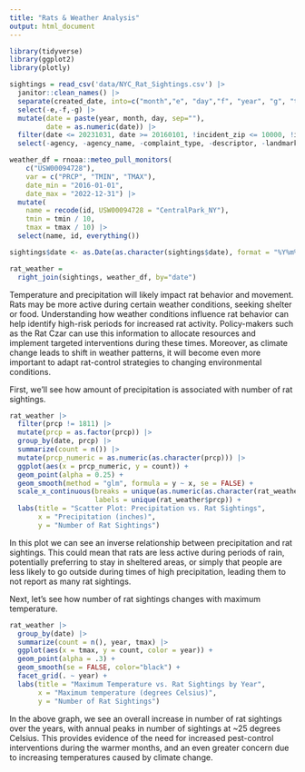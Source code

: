 ```yaml
---
title: "Rats & Weather Analysis"
output: html_document
---
```


```r
library(tidyverse)
library(ggplot2)
library(plotly)

```

```r
sightings = read_csv('data/NYC_Rat_Sightings.csv') |> 
  janitor::clean_names() |> 
  separate(created_date, into=c("month","e", "day","f", "year", "g", "time"), sep=c(2,3,5,6,10,11)) |> 
  select(-e,-f,-g) |> 
  mutate(date = paste(year, month, day, sep=""), 
         date = as.numeric(date)) |>  
  filter(date <= 20231031, date >= 20160101, !incident_zip <= 10000, !incident_zip >11697, !borough %in% c("Unspecified", NA)) |> 
  select(-agency, -agency_name, -complaint_type, -descriptor, -landmark, -facility_type, -park_facility_name, -vehicle_type, -taxi_company_borough, -taxi_pick_up_location, -bridge_highway_name, -road_ramp, -bridge_highway_segment, -bridge_highway_direction) |> select(unique_key, date, year, month, day, everything())
```

```r
weather_df = rnoaa::meteo_pull_monitors(
    c("USW00094728"),
    var = c("PRCP", "TMIN", "TMAX"), 
    date_min = "2016-01-01",
    date_max = "2022-12-31") |>
  mutate(
    name = recode(id, USW00094728 = "CentralPark_NY"),
    tmin = tmin / 10,
    tmax = tmax / 10) |>
  select(name, id, everything())
```

```r
sightings$date <- as.Date(as.character(sightings$date), format = "%Y%m%d")

rat_weather =
  right_join(sightings, weather_df, by="date")
```

Temperature and precipitation will likely impact rat behavior and movement. Rats may be more active during certain weather conditions, seeking shelter or food. Understanding how weather conditions influence rat behavior can help identify high-risk periods for increased rat activity. Policy-makers such as the Rat Czar can use this information to allocate resources and implement targeted interventions during these times. Moreover, as climate change leads to shift in weather patterns, it will become even more important to adapt rat-control strategies to changing environmental conditions.

First, we'll see how amount of precipitation is associated with number of rat sightings.

```r
rat_weather |>
  filter(prcp != 1811) |>
  mutate(prcp = as.factor(prcp)) |>
  group_by(date, prcp) |>
  summarize(count = n()) |>
  mutate(prcp_numeric = as.numeric(as.character(prcp))) |>
  ggplot(aes(x = prcp_numeric, y = count)) +
  geom_point(alpha = 0.25) +
  geom_smooth(method = "glm", formula = y ~ x, se = FALSE) +
  scale_x_continuous(breaks = unique(as.numeric(as.character(rat_weather$prcp))),
                     labels = unique(rat_weather$prcp)) +
  labs(title = "Scatter Plot: Precipitation vs. Rat Sightings",
       x = "Precipitation (inches)",
       y = "Number of Rat Sightings")
```

In this plot we can see an inverse relationship between precipitation and rat sightings. This could mean that rats are less active during periods of rain, potentially preferring to stay in sheltered areas, or simply that  people are less likely to go outside during times of high precipitation, leading them to not report as many rat sightings. 

Next, let's see how number of rat sightings changes with maximum temperature.
```r
rat_weather |>
  group_by(date) |>
  summarize(count = n(), year, tmax) |>
  ggplot(aes(x = tmax, y = count, color = year)) + 
  geom_point(alpha = .3) +
  geom_smooth(se = FALSE, color="black") + 
  facet_grid(. ~ year) +
  labs(title = "Maximum Temperature vs. Rat Sightings by Year",
       x = "Maximum temperature (degrees Celsius)",
       y = "Number of Rat Sightings")
```

In the above graph, we see an overall increase in number of rat sightings over the years, with annual peaks in number of sightings at ~25 degrees Celsius. This provides evidence of the need for increased pest-control interventions during the warmer months, and an even greater concern due to increasing temperatures caused by climate change.

 